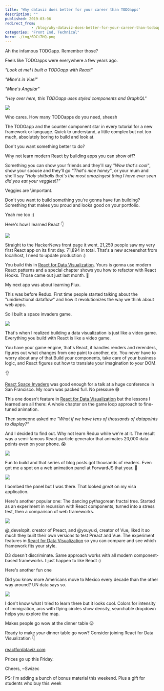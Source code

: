 ```yaml
---
title: 'Why dataviz does better for your career than TODOapps'
description: ""
published: 2019-03-06
redirect_from: 
            - /blog/why-dataviz-does-better-for-your-career-than-todoapps/swizec/8971
categories: "Front End, Technical"
hero: ./img/6DCi7HQ.png
---
```

Ah the infamous TODOapp. Remember those?



Feels like TODOapps were everywhere a few years ago.



_&quot;Look at me! I built a TODOapp with React&quot;_



_&quot;Mine&#x27;s in Vue!&quot;_



_&quot;Mine&#x27;s Angular&quot;_



_&quot;Hey over here, this TODOapp uses styled components and GraphQL&quot;_

![](./img/media-k81K0IbVvzLINr19Bx-giphy.gif)

Who cares. How many TODOapps do you need, sheesh



The TODOapp and the counter component star in every tutorial for a new framework or language. Quick to understand, a little complex but not too much, absolutely boring to build and look at.



Don&#x27;t you want something better to do?



Why not learn modern React by building apps you can show off?



Something you can show your friends and they&#x27;ll say _&quot;Wow that&#x27;s cool&quot;_, show your spouse and they&#x27;ll go _&quot;That&#x27;s nice honey&quot;_, or your mum and she&#x27;ll say _&quot;Holy shitballs that&#x27;s the most amazingest thing I have ever seen did you eat your veggies!?&quot;_



Veggies are \\important.



Don&#x27;t you want to build something you&#x27;re gonna have fun building? Something that makes you proud and looks good on your portfolio.



Yeah me too :)



Here&#x27;s how I learned React 👇



[![](./img/6DCi7HQ.png)](https://swizec.github.io/h1b-software-salaries/)



Straight to the HackerNews front page it went. 21,259 people saw my very first React app on its first day. 71,894 in total. That&#x27;s a new screenshot from localhost, I need to update production :)



You build this in [React for Data Visualization](https://reactfordataviz.com/). Yours is gonna use modern React patterns and a special chapter shows you how to refactor with React Hooks. Those came out just last month. 🤙



My next app was about learning Flux.



This was before Redux. First time people started talking about the &quot;unidirectional dataflow&quot; and how it revolutionizes the way we think about web apps.



So I built a space invaders game.

![](./img/OMthAsb.gif)

That&#x27;s when I realized building a data visualization is just like a video game. Everything you build with React is like a video game.



You have your game engine, that&#x27;s React, it handles renders and rerenders, figures out what changes from one paint to another, etc. You never have to worry about any of that.Build your components, take care of your business logic, and React figures out how to translate your imagination to your DOM.



👌



[React Space Invaders](http://swizec.github.io/space-invaders/) was good enough for a talk at a huge conference in San Francisco. My room was packed full. No pressure 😅





This one doesn&#x27;t feature in [React for Data Visualization](https://reactfordataviz.com/) but the lessons I learned are all there: A whole chapter on the game loop approach to fine-tuned animation.



Then someone asked me _&quot;What if we have tens of thousands of datapoints to display?&quot;_



And I decided to find out. Why not learn Redux while we&#x27;re at it. The result was a semi-famous React particle generator that animates 20,000 data points even on your phone. 😱



[![](./img/static-examp6-e5df0eba08eeb796cc0de624fdffeaa1.gif)](http://swizec.github.io/react-particles-experiment/)



Fun to build and that series of blog posts got thousands of readers. Even got me a spot on a web animation panel at ForwardJS that year. 🤘

![](https://scontent-sjc3-1.cdninstagram.com/vp/34ac302718250da5f52ead8134d5d32c/5D07FA94/t51.2885-15/sh0.08/e35/s640x640/13722008_509397825922904_1555033609_n.jpg?_nc_ht=scontent-sjc3-1.cdninstagram.com)

I bombed the panel but I was there. That looked _great_ on my visa application.



Here&#x27;s another popular one: The dancing pythagorean fractal tree. Started as an experiment in recursion with React components, turned into a stress test, then a comparison of web frameworks.

![](./img/static-examp8-7f75dd26091dd6fc9c2486b9dd8bdb99.gif)

@\_developit, creator of Preact, and @youyuxi, creator of Vue, liked it so much they built their own versions to test Preact and Vue. The experiment features in [React for Data Visualization](https://reactfordataviz.com) so you can compare and see which framework fits your style.



D3 doesn&#x27;t discriminate. Same approach works with all modern component-based frameworks. I just happen to like React :)



Here&#x27;s another fun one



Did you know more Americans move to Mexico every decade than the other way around? UN data says so.



[![](./img/tPt23gU.gif)](https://swizec.github.io/migrations-map/)



I don&#x27;t know what I tried to learn there but it looks cool. Colors for intensity of immigration, arcs with flying circles show density, searchable dropdown helps you explore the map.



Makes people go wow at the dinner table 😛



Ready to make _your_ dinner table go wow? Consider joining React for Data Visualization 👇



[reactfordataviz.com](https://reactfordataviz.com)



Prices go up this Friday.



Cheers, ~Swizec



PS: I&#x27;m adding a bunch of bonus material this weekend. Plus a gift for students who buy this week